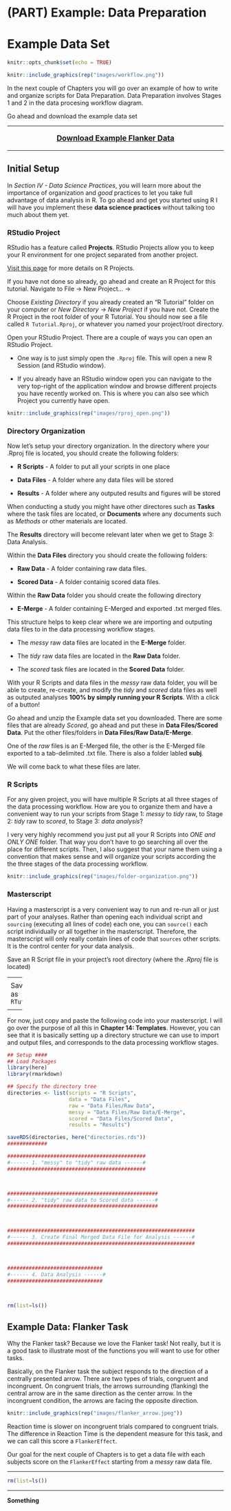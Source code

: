 # (PART) Example: Data Preparation {-}

# Example Data Set

<link rel="stylesheet" href="https://use.fontawesome.com/releases/v5.8.1/css/all.css" integrity="sha384-50oBUHEmvpQ+1lW4y57PTFmhCaXp0ML5d60M1M7uH2+nqUivzIebhndOJK28anvf" crossorigin="anonymous">

```r
knitr::opts_chunk$set(echo = TRUE)
```

```r
knitr::include_graphics(rep("images/workflow.png"))
```

In the next couple of Chapters you will go over an example of how to write and organize scripts for Data Preparation. Data Preparation involves Stages 1 and 2 in the data procesing workflow diagram.

Go ahead and download the example data set

----

<div style="text-align: center; font-size: 1.25em">
[<i class="fas fa-download" style="font-size: 3em"></i> ](http://englelab.gatech.edu/R/example_data/tidyverse_example.zip)

[**Download Example Flanker Data**](http://englelab.gatech.edu/R/example_data/Flanker_Example.zip)
</div>

----

## Initial Setup

In *Section IV - Data Science Practices*, you will learn more about the importance of organization and *good* practices to let you take full advantage of data analysis in R. 
To go ahead and get you started using R I will have you implement these **data science practices** without talking too much about them yet.

### RStudio Project

RStudio has a feature called **Projects**. RStudio Projects allow you to keep your R environment for one project separated from another project. 

[Visit this page](https://support.rstudio.com/hc/en-us/articles/200526207-Using-Projects) for more details on R Projects.

If you have not done so already, go ahead and create an R Project for this tutorial. Navigate to File -> New Project... -> 

Choose _Existing Directory_ if you already created an "R Tutorial" folder on your computer or _New Directory -> New Project_ if you have not. Create the R Project in the root folder of your R Tutorial. You should now see a file called `R Tutorial.Rproj`, or whatever you named your project/root directory.

Open your RStudio Project. There are a couple of ways you can open an RStudio Project.

* One way is to just simply open the `.Rproj` file. This will open a new R Session (and RStudio window). 

* If you already have an RStudio window open you can navigate to the very top-right of the application window and browse different projects you have recently worked on. This is where you can also see which Project you currently have open.

```r
knitr::include_graphics(rep("images/rproj_open.png"))
```

### Directory Organization

Now let's setup your directory organization. In the directory where your .Rproj file is located, you should create the following folders:

* __R Scripts__ - A folder to put all your scripts in one place

* __Data Files__ - A folder where any data files will be stored

* __Results__ - A folder where any outputed results and figures will be stored

When conducting a study you might have other directores such as **Tasks** where the task files are located, or **Documents** where any documents such as *Methods* or other materials are located.

The **Results** directory will become relevant later when we get to Stage 3: Data Analysis.

Within the **Data Files** directory you should create the following folders:

* __Raw Data__ - A folder containing raw data files.

* __Scored Data__ - A folder containig scored data files. 

Within the **Raw Data** folder you should create the following directory

* __E-Merge__ - A folder containing E-Merged and exported .txt merged files.

This structure helps to keep clear where we are importing and outputing data files to in the data processing workflow stages. 

* The *messy* raw data files are located in the **E-Merge** folder.

* The *tidy* raw data files are located in the **Raw Data** folder.

* The *scored* task files are located in the **Scored Data** folder.

With your R Scripts and data files in the *messy* raw data folder, you will be able to create, re-create, and modify the *tidy* and *scored* data files as well as outputed analyses **100% by simply running your R Scripts**. With a click of a button! 

Go ahead and unzip the Example data set you downloaded. There are some files that are already *Scored*, go ahead and put these in **Data Files/Scored Data**. Put the other files/folders in **Data Files/Raw Data/E-Merge**.

One of the *raw* files is an E-Merged file, the other is the E-Merged file exported to a tab-delimited .txt file. There is also a folder labled **subj**. 

We will come back to what these files are later.

### R Scripts

For any given project, you will have multiple R Scripts at all three stages of the data processing workflow. How are you to organize them and have a convenient way to run your scripts from Stage 1: *messy* to *tidy* raw, to Stage 2: *tidy* raw to *scored*, to Stage 3: *data analysis*?

I very very highly recommend you just put all your R Scripts into *ONE and ONLY ONE* folder. That way you don't have to go searching all over the place for different scripts. Then, I also suggest that your name them using a convention that makes sense and will organize your scripts according the the three stages of the data processing workflow. 

```r
knitr::include_graphics(rep("images/folder-organization.png"))
```

### Masterscript

Having a masterscript is a very convenient way to run and re-run all or just part of your analyses. Rather than opening each individual script and `sourcing` (executing all lines of code) each one, you can `source()` each script individually or all together in the masterscript. Therefore, the masterscript will only really contain lines of code that `sources` other scripts. It is the control center for your data analysis. 

Save an R Script file in your project's root directory (where the *.Rproj* file is located)

----
<div style="text-align: center; font-size: 1.25em">
<i class="fas fa-save" style="font-size: 3em"></i> 

Save a new R script file as `RTutorial_masterscript.R`

</div>
----

For now, just copy and paste the following code into your masterscript. I will go over the purpose of all this in **Chapter 14: Templates**. However, you can see that it is basically setting up a directory structure we can use to import and output files, and corresponds to the data processing workflow stages.

```r
## Setup ####
## Load Packages
library(here)
library(rmarkdown)

## Specify the directory tree
directories <- list(scripts = "R Scripts",
                    data = "Data Files",
                    raw = "Data Files/Raw Data",
                    messy = "Data Files/Raw Data/E-Merge",
                    scored = "Data Files/Scored Data",
                    results = "Results")

saveRDS(directories, here("directories.rds"))
#############

#############################################
#------ 1. "messy" to "tidy" raw data ------# 
#############################################



#################################################
#------ 2. "tidy" raw data to Scored data ------# 
#################################################



#############################################################
#------ 3. Create Final Merged Data File for Analysis ------# 
#############################################################



###############################
#------ 4. Data Analysis ------# 
###############################



rm(list=ls())
```

## Example Data: Flanker Task

Why the Flanker task? Because we love the Flanker task! Not really, but it is a good task to illustrate most of the functions you will want to use for other tasks. 

Basically, on the Flanker task the subject responds to the direction of a centrally presented arrow. There are two types of trials, congruent and incongruent. On congruent trials, the arrows surrounding (flanking) the central arrow are in the same direction as the center arrow. In the incongruent condition, the arrows are facing the opposite direction. 

```r
knitr::include_graphics(rep("images/flanker_arrow.jpeg"))
```

Reaction time is slower on incongruent trials compared to congruent trials. The difference in Reaction Time is the dependent measure for this task, and we can call this score a `FlankerEffect`. 

Our goal for the next couple of Chapters is to get a data file with each subjects score on the `FlankerEffect` starting from a *messy* raw data file. 

********

```r
rm(list=ls())
```

********

**Something**
